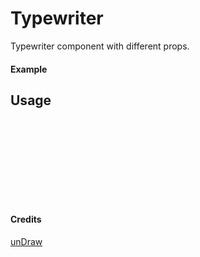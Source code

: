 
<Meta of={Typewriter} title="unDraw/Typewriter" />

# Typewriter

Typewriter component with different props.

#### Example

<Canvas of={Typewriter.Primary} />

## Usage

```ts
import { Typewriter } from "yadl-ui";

const Example = () => {
  return (
      <Typewriter />
  );
};

export default Example;
```

#### Credits
[unDraw](https://undraw.co/illustrations)
